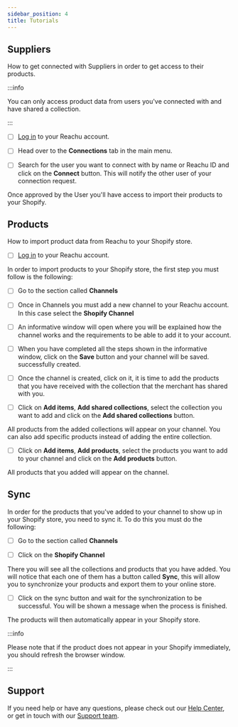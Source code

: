 ```yaml
---
sidebar_position: 4
title: Tutorials
---
```


## Suppliers

How to get connected with Suppliers in order to get access to their products.

:::info

You can only access product data from users you've connected with and have
shared a collection.

:::

- [ ] [Log in](https://dashboard.reachu.io/login) to your Reachu account.

- [ ] Head over to the **Connections** tab in the main menu.

- [ ] Search for the user you want to connect with by name or Reachu ID and
      click on the **Connect** button. This will notify the other user of your
      connection request.

Once approved by the User you'll have access to import their products to your
Shopify.

## Products

How to import product data from Reachu to your Shopify store.

- [ ] [Log in](https://dashboard.reachu.io/login) to your Reachu account.

In order to import products to your Shopify store, the first step you must
follow is the following:

- [ ] Go to the section called **Channels**

- [ ] Once in Channels you must add a new channel to your Reachu account. In
      this case select the **Shopify Channel**

- [ ] An informative window will open where you will be explained how the
      channel works and the requirements to be able to add it to your account.

- [ ] When you have completed all the steps shown in the informative window,
      click on the **Save** button and your channel will be saved. successfully
      created.

- [ ] Once the channel is created, click on it, it is time to add the products
      that you have received with the collection that the merchant has shared
      with you.

- [ ] Click on **Add items**, **Add shared collections**, select the collection
      you want to add and click on the **Add shared collections** button.

All products from the added collections will appear on your channel. You can
also add specific products instead of adding the entire collection.

- [ ] Click on **Add items**, **Add products**, select the products you want to
      add to your channel and click on the **Add products** button.

All products that you added will appear on the channel.

## Sync

In order for the products that you've added to your channel to show up in your
Shopify store, you need to sync it. To do this you must do the following:

- [ ] Go to the section called **Channels**

- [ ] Click on the **Shopify Channel**

There you will see all the collections and products that you have added. You
will notice that each one of them has a button called **Sync**, this will allow
you to synchronize your products and export them to your online store.

- [ ] Click on the sync button and wait for the synchronization to be
      successful. You will be shown a message when the process is finished.

The products will then automatically appear in your Shopify store.

:::info

Please note that if the product does not appear in your Shopify immediately, you
should refresh the browser window.

:::

## Support

If you need help or have any questions, please check out our
[Help Center](http://support.reachu.io/), or get in touch with our
[Support team](http://support.reachu.io/).
